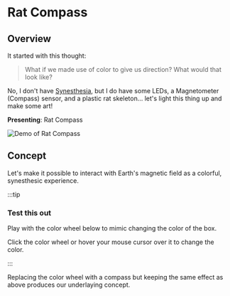 # Rat Compass

## Overview

It started with this thought:

> What if we made use of color to give us direction? 
> What would that look like?

No, I don't have [Synesthesia](https://en.wikipedia.org/wiki/Synesthesia), but I do have some LEDs, a Magnetometer (Compass) sensor, and a plastic rat skeleton... let's light this thing up and make some art!

**Presenting**: Rat Compass

![Demo of Rat Compass](./img/rat_compass.gif)

## Concept

Let's make it possible to interact with Earth's magnetic field as a colorful, synesthesic experience.

:::tip

### Test this out

Play with the color wheel below to mimic changing the color of the box.

Click the color wheel or hover your mouse cursor over it to change the color.

:::


<ColorWheel />

Replacing the color wheel with a compass but keeping the same effect as above produces our underlaying concept.

<ColorWheel isCompass />

